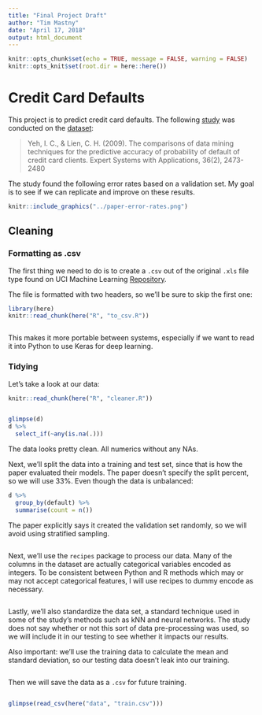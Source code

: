 ```yaml
---
title: "Final Project Draft"
author: "Tim Mastny"
date: "April 17, 2018"
output: html_document
---
```


```r
knitr::opts_chunk$set(echo = TRUE, message = FALSE, warning = FALSE)
knitr::opts_knit$set(root.dir = here::here())
```

# Credit Card Defaults

This project is to predict credit card defaults. The following [study](https://github.com/wangzongyan/Default-of-credit-card-clients-Data-Project/blob/master/The%20comparisons%20of%20data%20mining%20techniques%20for%20the%20predictive%20accuracy%20of%20probability%20of%20default%20of%20credit%20card%20clients.pdf) was conducted on the [dataset](https://archive.ics.uci.edu/ml/datasets/default+of+credit+card+clients):

> Yeh, I. C., & Lien, C. H. (2009). The comparisons of data mining techniques for the predictive accuracy of probability of default of credit card clients. Expert Systems with Applications, 36(2), 2473-2480

The study found the following error rates based on a validation set. My goal is to see if we can replicate and improve on these results. 

```r
knitr::include_graphics("../paper-error-rates.png")
```

## Cleaning

### Formatting as .csv

The first thing we need to do is to create a `.csv` out of the original `.xls` file type found on UCI Machine Learning [Repository](https://archive.ics.uci.edu/ml/datasets/default+of+credit+card+clients). 

The file is formatted with two headers, so we'll be sure to skip the first one:

```r
library(here)
knitr::read_chunk(here("R", "to_csv.R"))
```
```r
```

This makes it more portable between systems, especially if we want to read it into Python to use Keras for deep learning. 

### Tidying

Let's take a look at our data:

```r
knitr::read_chunk(here("R", "cleaner.R"))
```
```r
```

```r
glimpse(d)
d %>% 
  select_if(~any(is.na(.)))
```

The data looks pretty clean. All numerics without any NAs. 

Next, we'll split the data into a training and test set, since that is how the paper evaluated their models. The paper doesn't specify the split percent, so we will use 33%. Even though the data is unbalanced:

```r
d %>%
  group_by(default) %>%
  summarise(count = n())
```

The paper explicitly says it created the validation set randomly, so we will avoid using stratified sampling. 

```r
```

Next, we'll use the `recipes` package to process our data. Many of the columns in the dataset are actually categorical variables encoded as integers. To be consistent between Python and R methods which may or may not accept categorical features, I will use recipes to dummy encode as necessary.

```r
```

Lastly, we'll also standardize the data set, a standard technique used in some of the study's methods such as kNN and neural networks. The study does not say whether or not this sort of data pre-processing was used, so we will include it in our testing to see whether it impacts our results.

Also important: we'll use the training data to calculate the mean and standard deviation, so our testing data doesn't leak into our training.

```r
```

Then we will save the data as a `.csv` for future training.

```r
```

```r
glimpse(read_csv(here("data", "train.csv")))
```




